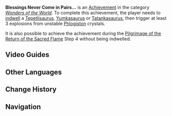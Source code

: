 {{Achievement Infobox
|id           = 81505
|order id     = 1489
|category     = Wonders of the World
|description  = But trouble always comes in threes.
|requirements = 
|primogems    = 5
|tracking     = 
|topic        = 
|type         = Exploration
|hidden       = 1
|set          = 
}}
'''Blessings Never Come in Pairs...''' is an [[Achievement]] in the category ''[[Wonders of the World]]''. To complete this achievement, the player needs to [[Saurian Indwelling|indwell]] a [[Tepetlisaurus]], [[Yumkasaurus]] or [[Tatankasaurus]], then trigger at least 3 explosions from unstable [[Phlogiston]] crystals.

It is also possible to achieve the achievement during the [[Pilgrimage of the Return of the Sacred Flame (Quest)|Pilgrimage of the Return of the Sacred Flame]] Step 4 without being indwelled.
<!--
==Gameplay Notes==
*

==Gallery==
{{Preview
|size=300px
|file=
|caption=
}}
-->
==Video Guides==
{{EVT
|video1   = F4ELGfBKPqc
|caption1 = Blessings Never Come in Pairs... - Hidden Achievement - v5.0 Guide - Genshin Impact
}}

==Other Languages==
{{Other Languages
|en       = Blessings Never Come in Pairs...
|zhs      = 福无双至…
|zhs_rm   = 
|zht      = 福無雙至…
|zht_rm   = 
|zh_tl    = 
|ja       = 幸運は続かない…
|ja_rm    = Kouen wa Tsudzukanai...
|ja_tl    = <!--Good Luck Can't Continue... (?)-->
|ko       = 복은 넝쿨째 굴러오지 않고…
|ko_tl    = 
|es       = La suerte nunca viene en pares
|es_tl    = Luck Never Comes in Pairs
|fr       = La chance ne frappe pas deux fois...
|fr_tl    = Luck Doesn't Knock Twice...
|ru       = Счастье не повторяется...
|ru_tl    = Luck Doesn't Repeat...
|th       = เรื่องดีมักมาทีละหน...
|th_rm    = 
|th_tl    = 
|vi       = Phúc Vô Song Hành...
|vi_tl    = 
|de       = Segen kommt nie im Doppelpack ...
|de_tl    = Blessing Never Comes in a Double Pack ...
|id       = Keberuntungan Tidak Akan Datang Dua Kali ....
|id_tl    = Luck Will Not Come Twice ...
|pt       = Bênçãos Jamais Vêm em Dupla...
|pt_tl    = 
|tr       = Lütuflar Hep Teker Teker Gelir...
|tr_tl    = 
|it       = Le benedizioni non si moltiplicano mai...
|it_tl    = 
}}

==Change History==
{{Change History|5.0}}
<!--
==References==
{{Reflist}}
-->
==Navigation==
{{Achievement Navbox}}